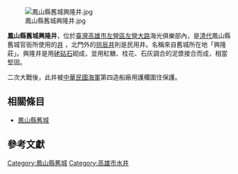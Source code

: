 {{expand|time=2016-06-07T02:22:08+00:00}}
[[File:鳳山縣舊城興隆井.jpg|thumb]]

'''鳳山縣舊城興隆井'''，位於[[臺灣|臺灣]][[高雄市|高雄市]][[左營區|左營區]][[左營大路|左營大路]]海光俱樂部內，是[[清代|清代]]鳳山縣舊城官衙所使用的[[井|井]] ，北門外的[[拱辰井|拱辰井]]則是民用井{{r|杜}}。名稱來自舊城所在地「興隆莊」{{r|杜}}。興隆井是用[[硓𥑮石|硓𥑮石]]砌成，並用紅糖、桂花、石灰調合的泥漿接合而成，相當堅固{{r|杜}}。

二次大戰後，此井被[[中華民國海軍|中華民國海軍]]第四造船廠用護欄圍住保護{{r|杜}}。

== 相關條目 ==
*[[鳳山縣舊城|鳳山縣舊城]]

==參考文獻==
{{reflist|refs=
<ref name="杜">{{cite book|author=杜劍鋒 |title=《舊城滄桑──鳳山縣舊城建城180年懷舊》 |publisher=高雄市文獻委員會 |date=2006-09 |isbn=978-986-00-6680-7 |pages=163}}</ref>
}}

{{鳳山縣城}}

[[Category:鳳山縣舊城|Category:鳳山縣舊城]]
[[Category:高雄市水井|Category:高雄市水井]]